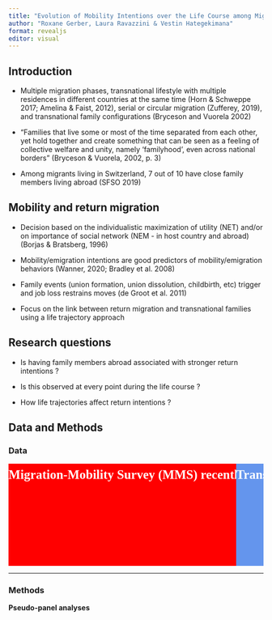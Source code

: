```yaml
---
title: "Evolution of Mobility Intentions over the Life Course among Migrants with a Transnational Family"
author: "Roxane Gerber, Laura Ravazzini & Vestin Hategekimana"
format: revealjs
editor: visual
---
```


## Introduction

-   Multiple migration phases, transnational lifestyle with multiple residences in different countries at the same time (Horn & Schweppe 2017; Amelina & Faist, 2012), serial or circular migration (Zufferey, 2019), and transnational family configurations (Bryceson and Vuorela 2002)

-   “Families that live some or most of the time separated from each other, yet hold together and create something that can be seen as a feeling of collective welfare and unity, namely ‘familyhood’, even across national borders” (Bryceson & Vuorela, 2002, p. 3)

-   Among migrants living in Switzerland, 7 out of 10 have close family members living abroad (SFSO 2019)

## Mobility and return migration

-   Decision based on the individualistic maximization of utility (NET) and/or on importance of social network (NEM - in host country and abroad) (Borjas & Bratsberg, 1996)

-   Mobility/emigration intentions are good predictors of mobility/emigration behaviors (Wanner, 2020; Bradley et al. 2008)

-   Family events (union formation, union dissolution, childbirth, etc) trigger and job loss restrains moves (de Groot et al. 2011)

-   Focus on the link between return migration and transnational families using a life trajectory approach

## Research questions

-   Is having family members abroad associated with stronger return intentions ?

-   Is this observed at every point during the life course ?

-   How life trajectories affect return intentions ?

## Data and Methods

### Data

```{=html}
<svg height="1000" width="2500">
  <g>
    <rect width="450" height="300" x="0" y="0" fill="red"/>
    <text x="0" y="30" font-family="Verdana" font-size="25" fill="white" style="white-space: pre-line; text-align: center; font-weight: bold;">Migration-Mobility Survey 
    (MMS)
    recently arrived migrants in
    Switzerland (last 14 years)
    age range 24-54 
    
    longitudinal
</text>
  </g>
  <g>
    <rect width="450" height="100" x="0" y="300" fill="Pink"/>
    <text x="0" y="330" font-family="Verdana" font-size="25" fill="black" style="white-space: pre-line; text-align: center;">N = 988 migrants who migrated at 
    18 or older
</text>
  </g>
  <g>
    <rect width="450" height="300" x="450" y="0" fill="CornflowerBlue"/>
    <text x="450" y="30" font-family="Verdana" font-size="25" fill="white" style="white-space: pre-line; text-align: center; font-weight: bold;">Transnational Ageing Survey
    (TAS)
    55+ migrants living in
    Switzerland
    
    transversal
</text>
  </g>
  <g>
    <rect width="450" height="100" x="450" y="300" fill="LightSkyBlue"/>
    <text x="450" y="330" font-family="Verdana" font-size="25" fill="black" style="white-space: pre-line; text-align: center;">N = 1,420 migrants who migrated
    at 18 or older</text>
  </g>
</svg>
```

------------------------------------------------------------------------

### Methods

**Pseudo-panel analyses**
